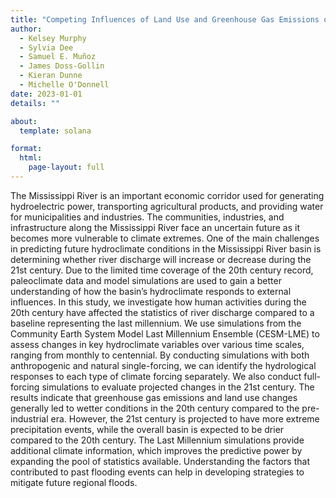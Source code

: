 ```yaml
---
title: "Competing Influences of Land Use and Greenhouse Gas Emissions on Mississippi River Basin Hydroclimate Simulated Over the Last Millennium"
author:
  - Kelsey Murphy
  - Sylvia Dee
  - Samuel E. Muñoz
  - James Doss-Gollin
  - Kieran Dunne
  - Michelle O'Donnell
date: 2023-01-01
details: ""

about:
  template: solana

format:
  html:
    page-layout: full
---
```


The Mississippi River is an important economic corridor used for generating hydroelectric power, transporting agricultural products, and providing water for municipalities and industries. The communities, industries, and infrastructure along the Mississippi River face an uncertain future as it becomes more vulnerable to climate extremes. One of the main challenges in predicting future hydroclimate conditions in the Mississippi River basin is determining whether river discharge will increase or decrease during the 21st century. Due to the limited time coverage of the 20th century record, paleoclimate data and model simulations are used to gain a better understanding of how the basin's hydroclimate responds to external influences. In this study, we investigate how human activities during the 20th century have affected the statistics of river discharge compared to a baseline representing the last millennium. We use simulations from the Community Earth System Model Last Millennium Ensemble (CESM-LME) to assess changes in key hydroclimate variables over various time scales, ranging from monthly to centennial. By conducting simulations with both anthropogenic and natural single-forcing, we can identify the hydrological responses to each type of climate forcing separately. We also conduct full-forcing simulations to evaluate projected changes in the 21st century. The results indicate that greenhouse gas emissions and land use changes generally led to wetter conditions in the 20th century compared to the pre-industrial era. However, the 21st century is projected to have more extreme precipitation events, while the overall basin is expected to be drier compared to the 20th century. The Last Millennium simulations provide additional climate information, which improves the predictive power by expanding the pool of statistics available. Understanding the factors that contributed to past flooding events can help in developing strategies to mitigate future regional floods.